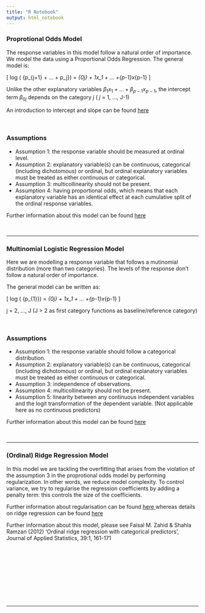 ```yaml
---
title: "R Notebook"
output: html_notebook
---
```



### Proprotional Odds Model

The response variables in this model follow a natural order of importance. We model the data using a Proportional Odds Regression. The general model is:

\[
log \left(\frac{p_1+ p_2 + ... + p_j} {p_{j+1} + ... + p_j}\right) = \beta_{0j} + \beta_1x_1 + ... +\beta_{p-1}x_{p-1} 
\]

Unlike the other explanatory variables $\beta_1x_1 + ... +\beta_{p-1}x_{p-1}$, the intercept term $\beta_{0j}$ depends on the category $j$ ( $j$ = 1, ..., J-1)

An introduction to intercept and slope can be found <a href=https://www.khanacademy.org/math/algebra/x2f8bb11595b61c86:forms-of-linear-equations/x2f8bb11595b61c86:intro-to-slope-intercept-form/a/introduction-to-slope-intercept-form> here </a>

<p>&nbsp;</p>


### Assumptions

* Assumption 1: the response variable should be measured at ordinal level.
* Assumption 2: explanatory variable(s) can be continuous, categorical (including dichotomous) or ordinal, but ordinal explanatory variables must be treated as either continuous or categorical.
* Assumption 3: multicollinearity should not be present.
* Assumption 4: having proportional odds, which means that each explanatory variable has an identical effect at each cumulative split of the ordinal response variables.


Further information about this model can be found  <a href=https://en.wikipedia.org/wiki/Ordered_logit> here </a>

<p>&nbsp;</p>
________________________________________________________________________________________________________________________________________________________________

### Multinomial Logistic Regression Model

Here we are modelling a response variable that follows a mutinomial distribution (more than two categories). The levels of the response don't follow a natural order of importance. 

The general model can be written as:

\[
log \left(\frac{p_{j}} {p_{1}}\right) = \beta_{0j} + \beta_1x_1 + ... +\beta_{p-1}x_{p-1}
\]

j = 2, ..., J (J > 2 as first category functions as baseline/reference category)

<p>&nbsp;</p>


### Assumptions

* Assumption 1: the response variable should follow a categorical distribution.
* Assumption 2: explanatory variable(s) can be continuous, categorical (including dichotomous) or ordinal, but ordinal explanatory variables must be treated as either continuous or categorical.
* Assumption 3: independence of observations.
* Assumption 4: multicollinearity should not be present.
* Assumption 5: linearity between any continuous independent variables and the logit transformation of the dependent variable. (Not applicable here as no continuous predictors)

Further information about this model can be found  <a href=https://en.wikipedia.org/wiki/Multinomial_logistic_regression> here </a>

<p>&nbsp;</p>
________________________________________________________________________________________________________________________________________________________________


### (Ordinal) Ridge Regression Model

In this model we are tackling the overfitting that arises from the violation of the assumption 3 in the proprotional odds model by performing regularization. In other words, we reduce model complexity. To control variance, we try to regularise the regression coefficients by adding a penalty term: this controls the size of the coefficients.

Further information about regularisation can be found  <a href=https://en.wikipedia.org/wiki/Regularization_(mathematics)> here </a> whereas details on ridge regression can be found <a href=https://en.wikipedia.org/wiki/Tikhonov_regularization> here </a>

Further information about this model, please see Faisal M. Zahid & Shahla Ramzan (2012) 'Ordinal ridge regression with categorical predictors', Journal of Applied Statistics, 39:1, 161-171


<p>&nbsp;</p>
<p>&nbsp;</p>
<p>&nbsp;</p>
<p>&nbsp;</p>
<p>&nbsp;</p>
____________________________________________________________________________________________________________________________________________________________________________


